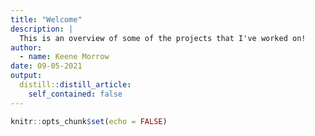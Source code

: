 ```yaml
---
title: "Welcome"
description: |
  This is an overview of some of the projects that I've worked on!
author:
  - name: Keene Morrow
date: 09-05-2021
output:
  distill::distill_article:
    self_contained: false
---
```



```r
knitr::opts_chunk$set(echo = FALSE)
```

